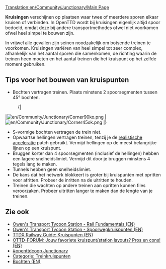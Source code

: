 [[Translation:en/Community/Junctionary/Main Page]]
{{en/Expand}}
{{nl/Community/Junctionary/Kruispuntenmenu}}{{nl/Manual/Inhoudsopgave}}

'''Kruisingen''' verschijnen op plaatsen waar twee of meerdere sporen elkaar kruisen of verbinden. In OpenTTD wordt bij kruisingen eigenlijk altijd spoor bedoeld, omdat deze bij andere transportmethodes ofwel niet voorkomen ofwel heel simpel te bouwen zijn.

In vrijwel alle gevallen zijn seinen noodzakelijk om botsende treinen te voorkomen. Kruisingen variëren van heel simpel tot zeer complex, afhankelijk van het aantal sporen die samenkomen, de richting waarin de treinen heen moeten en het aantal treinen die het kruispunt op het zelfde moment gebruiken.

== Tips voor het bouwen van kruispunten ==

* Bochten vertragen treinen. Plaats minstens 2 spoorsegmenten tussen 45&deg; bochten.
:{|
|[[File:en/Community/Junctionary/Corner90ko.png]]
|[[File:en/Community/Junctionary/Corner45ok.png]]
|}
* S-vormige bochten vertragen de trein niet.
* Opwaartse hellingen vertragen treinen, tenzij je de [[nl/Archive/Manual/Settings/Realistische acceleratie|realistische acceleratie]] patch gebruikt. Vermijd hellingen op de meest belangrijke lijnen op een kruispunt.
* Bruggen korter dan 4 spoorsegmenten (inclusief de hellingen) hebben een lagere snelheidslimiet. Vermijd dit door je bruggen minstens 4 tegels lang te maken.
* Tunnels hebben geen snelheidslimiet.
* De kans dat het netwerk blokkeert is groter bij kruispunten met opritten voor afritten. Probeer de inritten na de uitritten te houden.
* Treinen die wachten op andere treinen aan opritten kunnen files veroorzaken. Probeer uitritten langer te maken dan de lengte van je treinen.

==Zie ook==
* [http://www.transporttycoon.net/rail Owen's Transport Tycoon Station - Rail Fundamentals (EN)]
* [http://www.transporttycoon.net/junctions Owen's Transport Tycoon Station - Spoorwegkruispunten (EN)]
* [http://uwe.s2000.ws/ttdx/network/junctions.php?lang=en TTDX Railway Guide: Kruispunten (EN)]
* [http://www.tt-forums.net/viewtopic.php?p=251709#251709 OTTD-FORUM: Jouw favoriete kruispunt/station layouts? Pros en cons! (EN)]
* [http://wiki.openttdcoop.org/Junctionary #openttdcoop Junctionary]
* [[:Category:en/Manual/Train Junctions|Categorie: Treinkruispunten]]
* [[en/Community/Corners|Bochten (EN)]]